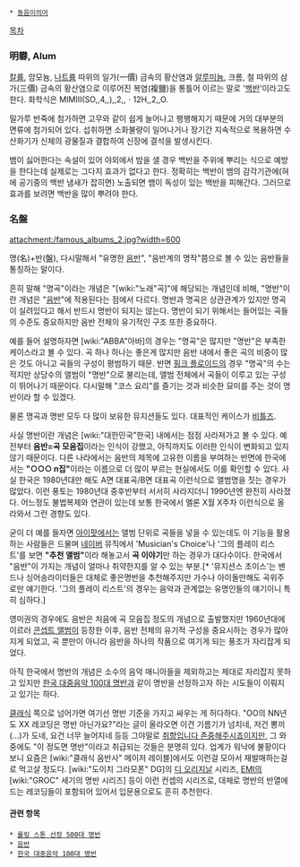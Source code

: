  * [[동음이의어]]

[[목차]]

=== 明礬, Alum ===
[[칼륨]], 암모늄, [[나트륨]] 따위의 일가(一價) 금속의 황산염과 [[알루미늄]], 크롬, 철 따위의 삼가(三價) 금속의 황산염으로 이루어진 복염(複鹽)을 통틀어 이르는 말로 '[[백반]]'이라고도 한다. 화학식은 MⅠMⅢ(SO,,4,,),,2,,ㆍ12H,,2,,O.

밀가루 반죽에 첨가하면 고무와 같이 쉽게 늘어나고 팽팽해지기 때문에 거의 대부분의 면류에 첨가되어 있다. 섭취하면 소화불량이 일어나거나 장기간 지속적으로 복용하면 수산화기가 신체의 광물질과 결합하여 신장에 결석을 발생시킨다.

뱀이 싫어한다는 속설이 있어 야외에서 밤을 샐 경우 백반을 주위에 뿌리는 식으로 예방을 한다는데 실제로는 그다지 효과가 없다고 한다. 정확히는 백반이 뱀의 감각기관에(혀에 공기중의 백반 냄새가 잡히면) 노출되면 뱀이 독성이 있는 백반을 피해간다. 그러므로 효과를 보려면 백반을 많이 뿌려야 한다.

=== 名盤 ===
attachment:/famous_albums_2.jpg?width=600

명(名)+반(盤), 다시말해서 "유명한 [[음반]]", "음반계의 명작"쯤으로 볼 수 있는 음반들을 통칭하는 말이다.

흔히 말해 "명곡"이라는 개념은 "[wiki:"노래"곡]"에 해당되는 개념인데 비해, "명반"이란 개념은 "[[음반]]"에 적용된다는 점에서 다르다. 명반과 명곡은 상관관계가 있지만 명곡이 실려있다고 해서 반드시 명반이 되지는 않는다. 명반이 되기 위해서는 들어있는 곡들의 수준도 중요하지만 음반 전체의 유기적인 구조 또한 중요하다.

예를 들어 설명하자면 [wiki:"ABBA"아바]의 경우는 "명곡"은 많지만 "명반"은 부족한 케이스라고 볼 수 있다. 곡 하나 하나는 좋은게 많지만 음반 내에서 좋은 곡의 비중이 많은 것도 아니고 곡들의 구성이 평범하기 때문. 반면 [[핑크 플로이드]]의 경우 "명곡"의 수는 적지만 상당수의 앨범이 "명반"으로 불리는데, 앨범 전체에서 곡들이 이루고 있는 구성이 뛰어나기 때문이다. 다시말해 "코스 요리"를 즐기는 것과 비슷한 묘미를 주는 것이 명반이라 할 수 있겠다.

물론 명곡과 명반 모두 다 많이 보유한 뮤지션들도 있다. 대표적인 케이스가 [[비틀즈]].

사실 명반이란 개념은 [wiki:"대한민국"한국] 내에서는 점점 사라져가고 볼 수 있다. 예전부터 '''음반=곡 모음집'''이라는 인식이 강했고, 아직까지도 이러한 인식이 변화되고 있지 않기 때문이다. 다른 나라에서는 음반의 제목에 고유한 이름을 부여하는 반면에 한국에서는 '''"○○○ n집"'''이라는 이름으로 더 많이 부르는 현실에서도 이를 확인할 수 있다. 사실 한국은 1980년대만 해도 A면 대표곡/B면 대표곡 이런식으로 앨범명을 짓는 경우가 많았다. 이런 풍토는 1980년대 중후반부터 서서히 사라지더니 1990년엔 완전히 사라졌다. 어느정도 불법복제와 연관이 있는데 보통 한국에서 멜론 X월 X주차 이런식으로 올라와서 그런 경향도 있다.

굳이 더 예를 들자면 [[아이팟]]에서는 앨범 단위로 곡들을 넣을 수 있는데도 이 기능을 활용하는 사람들은 드물며 [[네이버]] 뮤직에서 'Musician's Choice'나 '그의 플레이 리스트'를 보면 '''"추천 앨범"'''이라 해놓고서 '''곡 이야기'''만 하는 경우가 대다수이다. 한국에서 "음반"이 가지는 개념이 얼마나 취약한지를 알 수 있는 부분.[* '뮤지션스 초이스'는 밴드나 싱어송라이터들은 대체로 좋은명반을 추천해주지만 가수나 아이돌만해도 곡위주로만 얘기한다. '그의 플레이 리스트'의 경우는 음악과 관계없는 유명인들의 얘기이니 특히 심하다.]

영미권의 경우에도 음반은 처음에 곡 모음집 정도의 개념으로 출발했지만 1960년대에 이르러 [[콘셉트 앨범]]이 등장한 이후, 음반 전체의 유기적 구성을 중요시하는 경우가 많아지게 되었고, 곡 뿐만이 아니라 음반을 하나의 작품으로 여기게 되는 풍조가 자리잡게 되었다.

아직 한국에서 명반의 개념은 소수의 음악 매니아들을 제외하고는 제대로 자리잡지 못하고 있지만 [[한국 대중음악 100대 명반]]과 같이 명반을 선정하고자 하는 시도들이 이뤄지고 있기는 하다.

[[클래식]] 쪽으로 넘어가면 여기선 명반 기준을 가지고 싸우는 게 허다하다. "OO의 NN년도 XX 레코딩은 명반 아닌가요?"라는 글이 올라오면 이건 기름기가 넘치네, 저건 뽕끼(...)가 도네, 요건 너무 늘어지네 등등 그야말로 [[취향입니다 존중해주시죠]]이지만, 그 와중에도 "이 정도면 명반"이라고 취급되는 것들은 분명히 있다. 업계가 워낙에 불황이다보니 요즘은 [wiki:"클래식 음반사" 메이저 레이블]에서도 이런걸 모아서 재발매하는걸로 먹고살 정도다. [wiki:"도이치 그라모폰" DG]의 [[디 오리지날]] 시리즈, [[EMI]]의 [wiki:"GROC" 세기의 명반 시리즈] 등이 이런 컨셉의 시리즈로, 대체로 명반의 반열에 드는 레코딩들이 포함되어 있어서 입문용으로도 흔히 추천한다.
==== 관련 항목 ====
 * [[롤링 스톤 선정 500대 명반]]
 * [[음반]]
 * [[한국 대중음악 100대 명반]]
